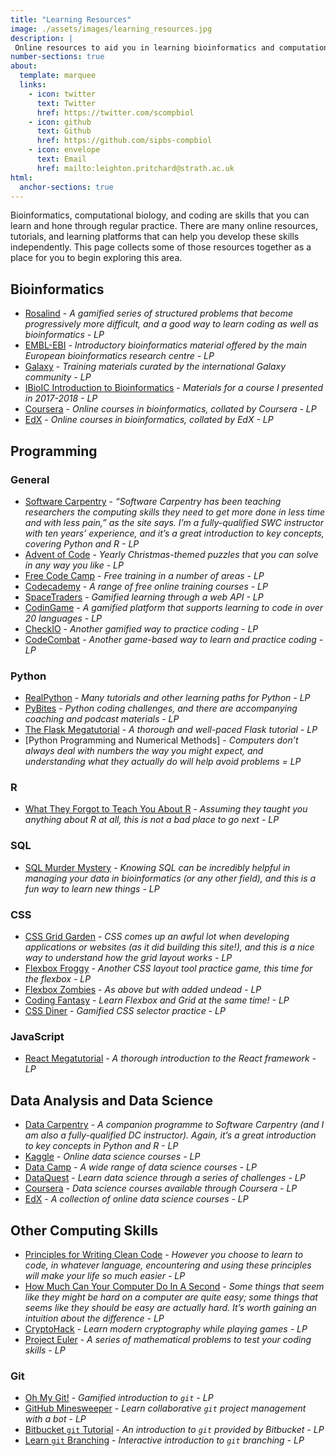 ```yaml
---
title: "Learning Resources"
image: ./assets/images/learning_resources.jpg
description: |
 Online resources to aid you in learning bioinformatics and computational biology
number-sections: true
about:
  template: marquee
  links:
    - icon: twitter
      text: Twitter
      href: https://twitter.com/scompbiol
    - icon: github
      text: Github
      href: https://github.com/sipbs-compbiol
    - icon: envelope
      text: Email
      href: mailto:leighton.pritchard@strath.ac.uk
html:
  anchor-sections: true
---
```


Bioinformatics, computational biology, and coding are skills that you can learn and hone through regular practice. There are many online resources, tutorials, and learning platforms that can help you develop these skills independently. This page collects some of those resources together as a place for you to begin exploring this area.

## Bioinformatics

- [Rosalind](https://rosalind.info/problems/locations/) - _A gamified series of structured problems that become progressively more difficult, and a good way to learn coding as well as bioinformatics - LP_
- [EMBL-EBI](https://www.ebi.ac.uk/training/online/courses/introductory-bioinformatics-pathway/) - _Introductory bioinformatics material offered by the main European bioinformatics research centre - LP_
- [Galaxy](https://training.galaxyproject.org/training-material/) - _Training materials curated by the international Galaxy community - LP_
- [IBioIC Introduction to Bioinformatics](https://widdowquinn.github.io/Teaching-IBioIC-Intro-to-Bioinformatics/) - _Materials for a course I presented in 2017-2018 - LP_
- [Coursera](https://www.coursera.org/browse/arts-and-humanities/bioinformatics) - _Online courses in bioinformatics, collated by Coursera - LP_
- [EdX](https://www.edx.org/learn/bioinformatics) - _Online courses in bioinformatics, collated by EdX - LP_

## Programming

### General

- [Software Carpentry](https://software-carpentry.org/lessons/) - _"Software Carpentry has been teaching researchers the computing skills they need to get more done in less time and with less pain," as the site says. I'm a fully-qualified SWC instructor with ten years' experience, and it's a great introduction to key concepts, covering Python and R - LP_
- [Advent of Code](https://adventofcode.com/) - _Yearly Christmas-themed puzzles that you can solve in any way you like - LP_
- [Free Code Camp](https://www.freecodecamp.org/) - _Free training in a number of areas - LP_
- [Codecademy](https://www.codecademy.com/) - _A range of free online training courses - LP_
- [SpaceTraders](https://spacetraders.io/) - _Gamified learning through a web API - LP_
- [CodinGame](https://www.codingame.com/start/) - _A gamified platform that supports learning to code in over 20 languages - LP_
- [CheckIO](https://checkio.org/) - _Another gamified way to practice coding - LP_
- [CodeCombat](https://codecombat.com/) - _Another game-based way to learn and practice coding - LP_

### Python

- [RealPython](https://realpython.com) - _Many tutorials and other learning paths for Python - LP_
- [PyBites](https://codechalleng.es/) - _Python coding challenges, and there are accompanying coaching and podcast materials - LP_
- [The Flask Megatutorial](https://blog.miguelgrinberg.com/post/the-flask-mega-tutorial-part-i-hello-world) - _A thorough and well-paced Flask tutorial - LP_
- [Python Programming and Numerical Methods] - _Computers don't always deal with numbers the way you might expect, and understanding what they actually do will help avoid problems = LP_

### R

- [What They Forgot to Teach You About R](https://rstats.wtf/) - _Assuming they taught you anything about R at all, this is not a bad place to go next - LP_

### SQL

- [SQL Murder Mystery](https://mystery.knightlab.com/) - _Knowing SQL can be incredibly helpful in managing your data in bioinformatics (or any other field), and this is a fun way to learn new things - LP_

### CSS

- [CSS Grid Garden](https://cssgridgarden.com/) - _CSS comes up an awful lot when developing applications or websites (as it did building this site!), and this is a nice way to understand how the grid layout works - LP_
- [Flexbox Froggy](https://flexboxfroggy.com/) - _Another CSS layout tool practice game, this time for the flexbox - LP_
- [Flexbox Zombies](https://mastery.games/flexboxzombies/) - _As above but with added undead - LP_
- [Coding Fantasy](https://codingfantasy.com/games) - _Learn Flexbox and Grid at the same time! - LP_
- [CSS Diner](https://flukeout.github.io/) - _Gamified CSS selector practice - LP_

### JavaScript

- [React Megatutorial](https://blog.miguelgrinberg.com/post/the-react-mega-tutorial-chapter-1-modern-javascript) - _A thorough introduction to the React framework - LP_

## Data Analysis and Data Science

- [Data Carpentry](https://datacarpentry.org/lessons/#genomics-workshop) - _A companion programme to Software Carpentry (and I am also a fully-qualified DC instructor). Again, it's a great introduction to key concepts in Python and R - LP_
- [Kaggle](https://www.kaggle.com/learn) - _Online data science courses - LP_
- [Data Camp](https://www.datacamp.com/) - _A wide range of data science courses - LP_
- [DataQuest](https://www.dataquest.io/) - _Learn data science through a series of challenges - LP_
- [Coursera](https://www.coursera.org/browse/data-science) - _Data science courses available through Coursera - LP_
- [EdX](https://www.edx.org/learn/data-science) - _A collection of online data science courses - LP_

## Other Computing Skills

- [Principles for Writing Clean Code](https://workat.tech/machine-coding/tutorial/introduction-clean-code-software-design-principles-nwu4qqc63e09) - _However you choose to learn to code, in whatever language, encountering and using these principles will make your life so much easier - LP_
- [How Much Can Your Computer Do In A Second](https://computers-are-fast.github.io/) - _Some things that seem like they might be hard on a computer are quite easy; some things that seems like they should be easy are actually hard. It's worth gaining an intuition about the difference - LP_
- [CryptoHack](https://cryptohack.org/) - _Learn modern cryptography while playing games - LP_
- [Project Euler](https://projecteuler.net/) - _A series of mathematical problems to test your coding skills - LP_

### Git

- [Oh My Git!](https://ohmygit.org/) - _Gamified introduction to `git` - LP_
- [GitHub Minesweeper](https://profy.dev/project/github-minesweeper#start-project) - _Learn collaborative `git` project management with a bot - LP_
- [Bitbucket `git` Tutorial](https://www.atlassian.com/git/tutorials/learn-git-with-bitbucket-cloud) - _An introduction to `git` provided by Bitbucket - LP_
- [Learn `git` Branching](https://learngitbranching.js.org/) - _Interactive introduction to `git` branching - LP_